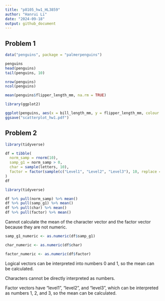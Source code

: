 ```yaml
---
title: "p8105_hw1_HL3859"
author: "Hanrui Li"
date: "2024-09-18"
output: github_document
---
```


## Problem 1

```r
data("penguins", package = "palmerpenguins")
```

```r
penguins
head(penguins)
tail(penguins, 10)

nrow(penguins)
ncol(penguins)

mean(penguins$flipper_length_mm, na.rm = TRUE)
```

```r
library(ggplot2)

ggplot(penguins, aes(x = bill_length_mm, y = flipper_length_mm, colour = species)) + geom_point()
ggsave("scatterplot_hw1.pdf")
```

## Problem 2

```r
library(tidyverse)

df = tibble(
  norm_samp = rnorm(10),
  samp_g1 = norm_samp > 0,
  char = sample(letters, 10),
  factor = factor(sample(c("Level1", "Level2", "Level3"), 10, replace = TRUE))
)
df
```

```r
library(tidyverse)

df %>% pull(norm_samp) %>% mean()
df %>% pull(samp_g1) %>% mean()
df %>% pull(char) %>% mean()
df %>% pull(factor) %>% mean()
```

Cannot calculate the mean of the character vector and the factor vector because they are not numeric.

```r
samp_g1_numeric <- as.numeric(df$samp_g1)

char_numeric <- as.numeric(df$char)

factor_numeric <- as.numeric(df$factor)
```

Logical vectors can be interpreted into numbers 0 and 1, so the mean can be calculated.

Characters cannot be directly interpreted as numbers.

Factor vectors have "level1", "level2", and "level3", which can be interpreted as numbers 1, 2, and 3, so the mean can be calculated.






